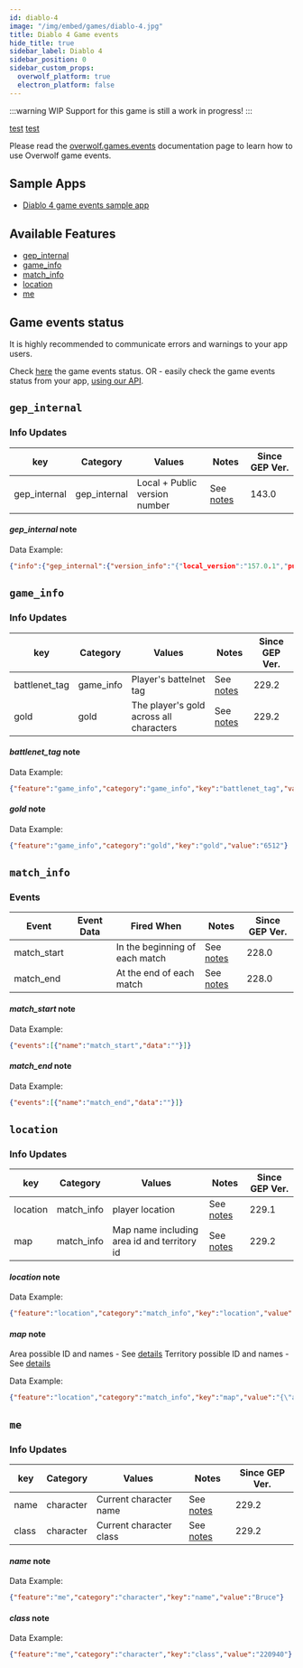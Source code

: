 ```yaml
---
id: diablo-4
image: "/img/embed/games/diablo-4.jpg"
title: Diablo 4 Game events
hide_title: true
sidebar_label: Diablo 4
sidebar_position: 0
sidebar_custom_props:
  overwolf_platform: true
  electron_platform: false
---
```


:::warning WIP
Support for this game is still a work in progress!
:::

<!-- GENERATED USING /scripts/generate.js -->

<head>
  <meta name="keywords" content="API for Diablo 4, Diablo 4 API, SDK for Diablo 4, Diablo 4 SDK"/>
</head>

<GameInfo gameId={22700} page="docs" />

[test](pathname:///data/games/events/diablo-4/area_names.txt)
[test](pathname:///data/games/events/diablo-4/territory_names)

Please read the [overwolf.games.events](../events) documentation page to learn how to use Overwolf game events.

## Sample Apps
* [Diablo 4 game events sample app](https://github.com/overwolf/events-sample-app)

## Available Features

* [gep_internal](#gep_internal)
* [game_info](#game_info)
* [match_info](#match_info)
* [location](#location)
* [me](#me)

## Game events status

It is highly recommended to communicate errors and warnings to your app users. 

Check [here](/status/) the game events status. OR -  easily check the game events status from your app, [using our API](/topics/using-events/how-to-check-events-status-from-app).

## `gep_internal`

### Info Updates

key          | Category    | Values                    | Notes                 | Since GEP Ver. |
------------ | ------------| ------------------------- | --------------------- | ------------- | 
gep_internal | gep_internal| Local + Public version number|See [notes](#gep_internal-note)|   143.0       |

#### *gep_internal* note

Data Example:

```json
{"info":{"gep_internal":{"version_info":"{"local_version":"157.0.1","public_version":"157.0.1","is_updated":true}"}},"feature":"gep_internal"}
```

## `game_info`

### Info Updates

key          | Category    | Values                    | Notes                 | Since GEP Ver. |
------------ | ------------| ------------------------- | --------------------- | ------------- | 
battlenet_tag | game_info   | Player's battelnet tag  |  See [notes](#battlenet_tag-note) |   229.2 
gold | gold   | The player's gold across all characters  |  See [notes](#gold-note) |   229.2 


#### *battlenet_tag* note

Data Example:

```json
{"feature":"game_info","category":"game_info","key":"battlenet_tag","value":"OverTheTop#2100"}
```

#### *gold* note

Data Example:

```json
{"feature":"game_info","category":"gold","key":"gold","value":"6512"}
```


## `match_info`

### Events

Event       | Event Data   | Fired When    | Notes                                  | Since GEP Ver. |
------------| -------------| --------------| -------------------------------------- | ---------------|
match_start |   | In the beginning of each match              | See [notes](#match_start-note) |      228.0      |
match_end |   | At the end of each match              | See [notes](#match_end-note) |      228.0      |


#### *match_start* note

Data Example:

```json
{"events":[{"name":"match_start","data":""}]}
```

#### *match_end* note

Data Example:

```json
{"events":[{"name":"match_end","data":""}]}
```

## `location`

### Info Updates

key          | Category    | Values                    | Notes                 | Since GEP Ver. |
------------ | ------------| ------------------------- | --------------------- | ------------- | 
location | match_info   | player location  |  See [notes](#location-note) |   229.1 
map | match_info   | Map name including area id and territory id|  See [notes](#map-note) |   229.2

#### *location* note

Data Example:

```json
{"feature":"location","category":"match_info","key":"location","value":"{\"x\" : -1001.76,\"y\" : 133.699,\"z\" : 77.6396}"}
```

#### *map* note

Area possible ID and names - See [details]()
Territory possible ID and names - See [details]()

Data Example:

```json
{"feature":"location","category":"match_info","key":"map","value":"{\"area\" : 448837,\"territory\" : 445427}"}
```

## `me`

### Info Updates

key          | Category    | Values                    | Notes                 | Since GEP Ver. |
------------ | ------------| ------------------------- | --------------------- | ------------- | 
name | character   | Current character name |  See [notes](#name-note) |   229.2
class | character   | Current character class |  See [notes](#class-note) |   229.2

#### *name* note

Data Example:

```json
{"feature":"me","category":"character","key":"name","value":"Bruce"}
```

#### *class* note

Data Example:

```json
{"feature":"me","category":"character","key":"class","value":"220940"}
```